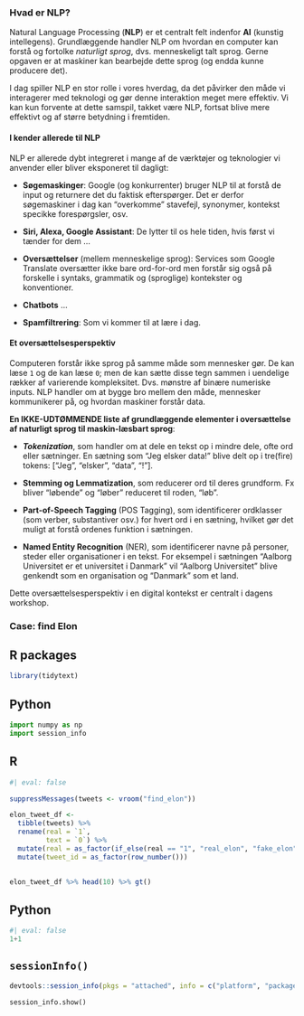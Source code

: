 
### Hvad er NLP?

Natural Language Processing (**NLP**) er et centralt felt indenfor **AI** (kunstig intellegens). Grundlæggende handler NLP om hvordan en computer kan forstå og fortolke *naturligt sprog*, dvs. menneskeligt talt sprog. Gerne opgaven er at maskiner kan bearbejde dette sprog (og endda kunne producere det).

I dag spiller NLP en stor rolle i vores hverdag, da det påvirker den måde vi interagerer med teknologi og gør denne interaktion meget mere effektiv. Vi kan kun forvente at dette samspil, takket være NLP, fortsat blive mere effektivt og af større betydning i fremtiden.

#### I kender allerede til NLP

NLP er allerede dybt integreret i mange af de værktøjer og teknologier vi anvender eller bliver eksponeret til dagligt:

- **Søgemaskinger**: Google (og konkurrenter) bruger NLP til at forstå de input og returnere det du faktisk efterspørger. Det er derfor søgemaskiner i dag kan "overkomme" stavefejl, synonymer, kontekst specikke forespørgsler, osv.

- **Siri, Alexa, Google Assistant**: De lytter til os hele tiden, hvis først vi tænder for dem ...

- **Oversættelser** (mellem menneskelige sprog): Services som Google Translate oversætter ikke bare ord-for-ord men forstår sig også på forskelle i syntaks, grammatik og (sproglige) kontekster og konventioner.

- **Chatbots** ...

- **Spamfiltrering**: Som vi kommer til at lære i dag.

#### Et oversættelsesperspektiv

Computeren forstår ikke sprog på samme måde som mennesker gør. De kan læse `1` og de kan læse `0`; men de kan sætte disse tegn sammen i uendelige rækker af varierende kompleksitet. Dvs. mønstre af binære numeriske inputs. NLP handler om at bygge bro mellem den måde, mennesker kommunikerer på, og hvordan maskiner forstår data.

**En IKKE-UDTØMMENDE liste af grundlæggende elementer i oversættelse af naturligt sprog til maskin-læsbart sprog**:

- ***Tokenization***, som handler om at dele en tekst op i mindre dele, ofte ord eller sætninger. En sætning som "Jeg elsker data!" blive delt op i tre(fire) tokens: ["Jeg", "elsker", "data", "!"].

- **Stemming og Lemmatization**, som reducerer ord til deres grundform. Fx bliver "løbende" og "løber" reduceret til roden, "løb".

- **Part-of-Speech Tagging** (POS Tagging), som identificerer ordklasser (som verber, substantiver osv.) for hvert ord i en sætning, hvilket gør det muligt at forstå ordenes funktion i sætningen.

- **Named Entity Recognition** (NER), som identificerer navne på personer, steder eller organisationer i en tekst. For eksempel i sætningen "Aalborg Universitet er et universitet i Danmark" vil "Aalborg Universitet" blive genkendt som en organisation og "Danmark" som et land.

Dette oversættelsesperspektiv i en digital kontekst er centralt i dagens workshop.












### Case: find Elon 

::: {.panel-tabset}

## <i class="fa-brands fa-r-project" style="color: #276DC3;"></i> R packages

```r
library(tidytext)
```

## <i class="fa-brands fa-python" style="color: #3776AB;"></i> Python 

```python
import numpy as np
import session_info
```

:::

::: {.panel-tabset}

## <i class="fa-brands fa-r-project" style="color: #276DC3;"></i> R

```r
#| eval: false

suppressMessages(tweets <- vroom("find_elon"))

elon_tweet_df <- 
  tibble(tweets) %>% 
  rename(real = `1`,
         text = `0`) %>% 
  mutate(real = as_factor(if_else(real == "1", "real_elon", "fake_elon"))) %>% 
  mutate(tweet_id = as_factor(row_number())) 
  

elon_tweet_df %>% head(10) %>% gt()
```

## <i class="fa-brands fa-python" style="color: #3776AB;"></i> Python

```python
#| eval: false
1+1
```

## <i class="fa-solid fa-gears"></i> `sessionInfo()`

```r
devtools::session_info(pkgs = "attached", info = c("platform", "packages"))
```


```python
session_info.show()
```

:::





